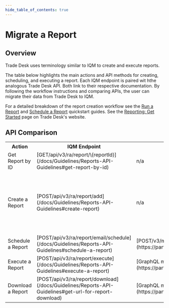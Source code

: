 ```yaml
---
hide_table_of_contents: true
---
```



# Migrate a Report

## Overview

Trade Desk uses terminology similar to IQM to create and execute reports.

The table below highlights the main actions and API methods for creating, scheduling, and executing a report. Each IQM endpoint is paired wit hthe analogous Trade Desk API. Both link to their respective documentation. By following the workflow instructions and comparing APIs, the user can migrate their data from Trade Desk to IQM. 

For a detailed breakdown of the report creation workflow see the [Run a Report](/docs/Quickstart%20Guides/Reporting-API-Quickstart-Guide) and [Schedule a Report](/docs/Quickstart%20Guides/Schedule-Report-API-Quickstart-Guide) quickstart guides. See the [Reporting: Get Started<ExternalLink />](https://partner.thetradedesk.com/v3/portal/reds/doc/MyReportsGetStarted) page on Trade Desk's website. 

## API Comparison

<center>
<table className='endpointTable'>
<th>Action</th>
<th>IQM Endpoint</th>
<th style={{textWrap: 'nowrap' }}>Trade Desk Endpoint</th>
<th>Notes</th>
<tr>
  <td>Get Report by ID</td>
  <td>[<span class="badge bar badge--primary">GET</span><span class="path-text">/api/v3/ra/report/\{reportId}</span>](/docs/Guidelines/Reports-API-Guidelines#get-report-by-id)</td>
  <td>n/a</td>
  <td></td>
</tr>
<tr>
  <td>Create a Report</td>
  <td>[<span class="badge bar badge--success">POST</span><span class="path-text">/api/v3/ra/report/add</span>](/docs/Guidelines/Reports-API-Guidelines#create-report)</td>
  <td>n/a</td>
  <td>Trade Desk requires using the UI to define report templates' metrics. IQM's API allows users to include/exclude metrics manually through its API with the <var>dimensions</var> and <var>columns</var> parameters.<p />See the [Help Center<ExternalLink />](https://help.iqm.com/en/articles/10343665-reports-overview) article for more details.</td>
</tr>
<tr>
  <td>Schedule a Report</td>
  <td>[<span class="badge bar badge--success">POST</span><span class="path-text">/api/v3/ra/report/email/schedule</span>](/docs/Guidelines/Reports-API-Guidelines#schedule-a-report)</td>
  <td>[<span class="badge bar badge--success">POST</span><span class="path-text">/v3/myreports/reportschedule</span>](https://partner.thetradedesk.com/v3/portal/api/ref/post-myreports-reportschedule)</td>
  <td></td>
</tr>
<tr>
  <td>Execute a Report</td>
  <td>[<span class="badge bar badge--success">POST</span><span class="path-text">/api/v3/ra/report/execute</span>](/docs/Guidelines/Reports-API-Guidelines#execute-a-report)</td>
  <td>[GraphQL mutation <var>campaignReportExecute</var>](https://partner.thetradedesk.com/v3/portal/reds/doc/DimensionSpecificReports#download)</td>
  <td></td>
</tr>
<tr>
  <td>Download a Report</td>
  <td>[<span class="badge bar badge--success">POST</span><span class="path-text">/api/v3/ra/report/download</span>](/docs/Guidelines/Reports-API-Guidelines#get-url-for-report-download)</td>
  <td>[GraphQL mutation <var>campaignReportExecute</var>](https://partner.thetradedesk.com/v3/portal/reds/doc/DimensionSpecificReports#download)</td>
  <td></td>
</tr>
</table></center>